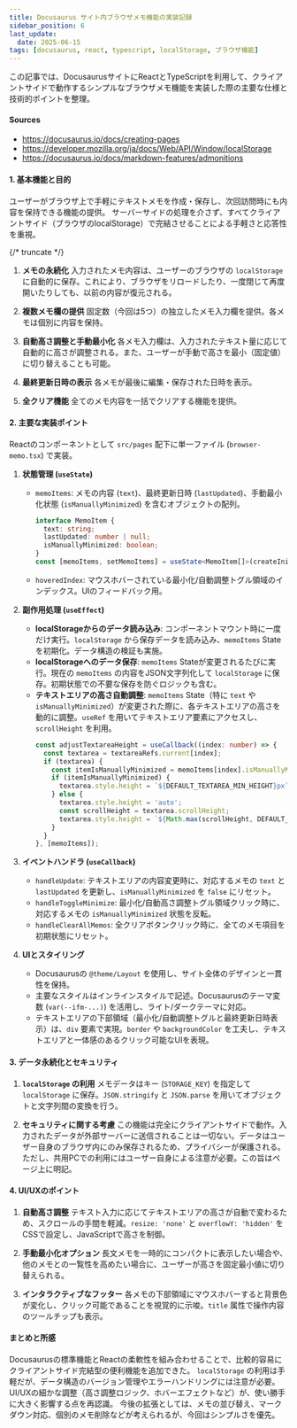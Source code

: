 ```yaml
---
title: Docusaurus サイト内ブラウザメモ機能の実装記録
sidebar_position: 6
last_update:
  date: 2025-06-15
tags: [docusaurus, react, typescript, localStorage, ブラウザ機能]
---
```



この記事では、DocusaurusサイトにReactとTypeScriptを利用して、クライアントサイドで動作するシンプルなブラウザメモ機能を実装した際の主要な仕様と技術的ポイントを整理。

#### Sources
- https://docusaurus.io/docs/creating-pages
- https://developer.mozilla.org/ja/docs/Web/API/Window/localStorage
- https://docusaurus.io/docs/markdown-features/admonitions

#### 1. 基本機能と目的

ユーザーがブラウザ上で手軽にテキストメモを作成・保存し、次回訪問時にも内容を保持できる機能の提供。
サーバーサイドの処理を介さず、すべてクライアントサイド（ブラウザのlocalStorage）で完結させることによる手軽さと応答性を重視。

{/* truncate */}

1.  **メモの永続化**
    入力されたメモ内容は、ユーザーのブラウザの `localStorage` に自動的に保存。これにより、ブラウザをリロードしたり、一度閉じて再度開いたりしても、以前の内容が復元される。

2.  **複数メモ欄の提供**
    固定数（今回は5つ）の独立したメモ入力欄を提供。各メモは個別に内容を保持。

3.  **自動高さ調整と手動最小化**
    各メモ入力欄は、入力されたテキスト量に応じて自動的に高さが調整される。また、ユーザーが手動で高さを最小（固定値）に切り替えることも可能。

4.  **最終更新日時の表示**
    各メモが最後に編集・保存された日時を表示。

5.  **全クリア機能**
    全てのメモ内容を一括でクリアする機能を提供。

#### 2. 主要な実装ポイント

Reactのコンポーネントとして `src/pages` 配下に単一ファイル (`browser-memo.tsx`) で実装。

1.  **状態管理 (`useState`)**
    *   `memoItems`: メモの内容 (`text`)、最終更新日時 (`lastUpdated`)、手動最小化状態 (`isManuallyMinimized`) を含むオブジェクトの配列。
        ```typescript
        interface MemoItem {
          text: string;
          lastUpdated: number | null;
          isManuallyMinimized: boolean;
        }
        const [memoItems, setMemoItems] = useState<MemoItem[]>(createInitialMemoItems);
        ```
    *   `hoveredIndex`: マウスホバーされている最小化/自動調整トグル領域のインデックス。UIのフィードバック用。

2.  **副作用処理 (`useEffect`)**
    *   **localStorageからのデータ読み込み**: コンポーネントマウント時に一度だけ実行。`localStorage` から保存データを読み込み、`memoItems` Stateを初期化。データ構造の検証も実施。
    *   **localStorageへのデータ保存**: `memoItems` Stateが変更されるたびに実行。現在の `memoItems` の内容をJSON文字列化して `localStorage` に保存。初期状態での不要な保存を防ぐロジックも含む。
    *   **テキストエリアの高さ自動調整**: `memoItems` State（特に `text` や `isManuallyMinimized`）が変更された際に、各テキストエリアの高さを動的に調整。`useRef` を用いてテキストエリア要素にアクセスし、`scrollHeight` を利用。
        ```typescript
        const adjustTextareaHeight = useCallback((index: number) => {
          const textarea = textareaRefs.current[index];
          if (textarea) {
            const itemIsManuallyMinimized = memoItems[index].isManuallyMinimized;
            if (itemIsManuallyMinimized) {
              textarea.style.height = `${DEFAULT_TEXTAREA_MIN_HEIGHT}px`;
            } else {
              textarea.style.height = 'auto';
              const scrollHeight = textarea.scrollHeight;
              textarea.style.height = `${Math.max(scrollHeight, DEFAULT_TEXTAREA_MIN_HEIGHT)}px`;
            }
          }
        }, [memoItems]);
        ```

3.  **イベントハンドラ (`useCallback`)**
    *   `handleUpdate`: テキストエリアの内容変更時に、対応するメモの `text` と `lastUpdated` を更新し、`isManuallyMinimized` を `false` にリセット。
    *   `handleToggleMinimize`: 最小化/自動高さ調整トグル領域クリック時に、対応するメモの `isManuallyMinimized` 状態を反転。
    *   `handleClearAllMemos`: 全クリアボタンクリック時に、全てのメモ項目を初期状態にリセット。

4.  **UIとスタイリング**
    *   Docusaurusの `@theme/Layout` を使用し、サイト全体のデザインと一貫性を保持。
    *   主要なスタイルはインラインスタイルで記述。Docusaurusのテーマ変数 (`var(--ifm-...)`) を活用し、ライト/ダークテーマに対応。
    *   テキストエリアの下部領域（最小化/自動調整トグルと最終更新日時表示）は、`div` 要素で実現。`border` や `backgroundColor` を工夫し、テキストエリアと一体感のあるクリック可能なUIを表現。

#### 3. データ永続化とセキュリティ

1.  **`localStorage` の利用**
    メモデータはキー (`STORAGE_KEY`) を指定して `localStorage` に保存。`JSON.stringify` と `JSON.parse` を用いてオブジェクトと文字列間の変換を行う。

2.  **セキュリティに関する考慮**
    この機能は完全にクライアントサイドで動作。入力されたデータが外部サーバーに送信されることは一切ない。データはユーザー自身のブラウザ内にのみ保存されるため、プライバシーが保護される。ただし、共用PCでの利用にはユーザー自身による注意が必要。この旨はページ上に明記。

#### 4. UI/UXのポイント

1.  **自動高さ調整**
    テキスト入力に応じてテキストエリアの高さが自動で変わるため、スクロールの手間を軽減。`resize: 'none'` と `overflowY: 'hidden'` をCSSで設定し、JavaScriptで高さを制御。

2.  **手動最小化オプション**
    長文メモを一時的にコンパクトに表示したい場合や、他のメモとの一覧性を高めたい場合に、ユーザーが高さを固定最小値に切り替えられる。

3.  **インタラクティブなフッター**
    各メモの下部領域にマウスホバーすると背景色が変化し、クリック可能であることを視覚的に示唆。`title` 属性で操作内容のツールチップも表示。

#### まとめと所感

Docusaurusの標準機能とReactの柔軟性を組み合わせることで、比較的容易にクライアントサイド完結型の便利機能を追加できた。
`localStorage` の利用は手軽だが、データ構造のバージョン管理やエラーハンドリングには注意が必要。
UI/UXの細かな調整（高さ調整ロジック、ホバーエフェクトなど）が、使い勝手に大きく影響する点を再認識。
今後の拡張としては、メモの並び替え、マークダウン対応、個別のメモ削除などが考えられるが、今回はシンプルさを優先。
